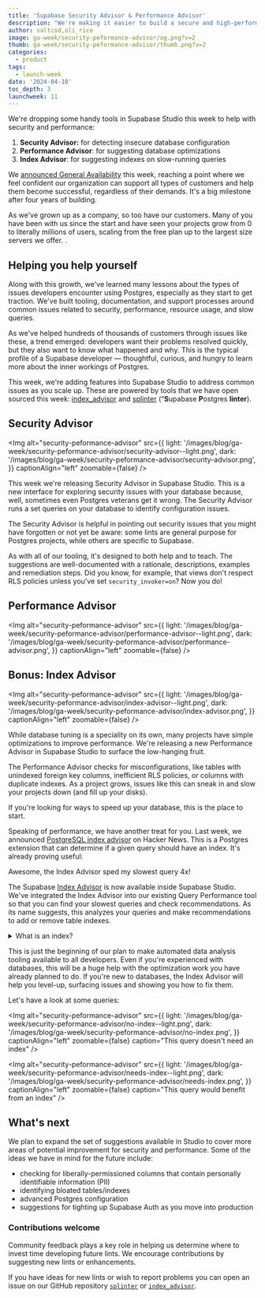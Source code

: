 ```yaml
---
title: 'Supabase Security Advisor & Performance Advisor'
description: "We're making it easier to build a secure and high-performing application."
author: saltcod,oli_rice
image: ga-week/security-peformance-advisor/og.png?v=2
thumb: ga-week/security-peformance-advisor/thumb.png?v=2
categories:
  - product
tags:
  - launch-week
date: '2024-04-18'
toc_depth: 3
launchweek: 11
---
```


We're dropping some handy tools in Supabase Studio this week to help with security and performance:

1. **Security Advisor:** for detecting insecure database configuration
2. **Performance Advisor**: for suggesting database optimizations
3. **Index Advisor**: for suggesting indexes on slow-running queries

We [announced General Availability](/ga) this week, reaching a point where we feel confident our organization can support all types of customers and help them become successful, regardless of their demands. It's a big milestone after four years of building.

As we've grown up as a company, so too have our customers. Many of you have been with us since the start and have seen your projects grow from 0 to literally millions of users, scaling from the free plan up to the largest size servers we offer. .

## Helping you help yourself

Along with this growth, we've learned many lessons about the types of issues developers encounter using Postgres, especially as they start to get traction. We've built tooling, documentation, and support processes around common issues related to security, performance, resource usage, and slow queries.

As we've helped hundreds of thousands of customers through issues like these, a trend emerged: developers want their problems resolved quickly, but they also want to know what happened and why. This is the typical profile of a Supabase developer — thoughtful, curious, and hungry to learn more about the inner workings of Postgres.

This week, we're adding features into Supabase Studio to address common issues as you scale up. These are powered by tools that we have open sourced this week: [index_advisor](https://github.com/supabase/index_advisor) and [splinter](https://github.com/supabase/splinter) (“**S**upabase **P**ostgres **linter**).

## Security Advisor

<Img
  alt="security-peformance-advisor"
  src={{
    light: '/images/blog/ga-week/security-peformance-advisor/security-advisor--light.png',
    dark: '/images/blog/ga-week/security-peformance-advisor/security-advisor.png',
  }}
  captionAlign="left"
  zoomable={false}
/>

This week we're releasing Security Advisor in Supabase Studio. This is a new interface for exploring security issues with your database because, well, sometimes even Postgres veterans get it wrong. The Security Advisor runs a set queries on your database to identify configuration issues.

The Security Advisor is helpful in pointing out security issues that you might have forgotten or not yet be aware: some lints are general purpose for Postgres projects, while others are specific to Supabase.

As with all of our tooling, it's designed to both help and to teach. The suggestions are well-documented with a rationale, descriptions, examples and remediation steps. Did you know, for example, that views don't respect RLS policies unless you've set `security_invoker=on`? Now you do!

## Performance Advisor

<Img
  alt="security-peformance-advisor"
  src={{
    light: '/images/blog/ga-week/security-peformance-advisor/performance-advisor--light.png',
    dark: '/images/blog/ga-week/security-peformance-advisor/performance-advisor.png',
  }}
  captionAlign="left"
  zoomable={false}
/>

## Bonus: Index Advisor

<Img
  alt="security-peformance-advisor"
  src={{
    light: '/images/blog/ga-week/security-peformance-advisor/index-advisor--light.png',
    dark: '/images/blog/ga-week/security-peformance-advisor/index-advisor.png',
  }}
  captionAlign="left"
  zoomable={false}
/>

While database tuning is a speciality on its own, many projects have simple optimizations to improve performance. We're releasing a new Performance Advisor in Supabase Studio to surface the low-hanging fruit.

The Performance Advisor checks for misconfigurations, like tables with unindexed foreign key columns, inefficient RLS policies, or columns with duplicate indexes. As a project grows, issues like this can sneak in and slow your projects down (and fill up your disks).

If you're looking for ways to speed up your database, this is the place to start.

Speaking of performance, we have another treat for you. Last week, we announced [PostgreSQL index advisor](https://news.ycombinator.com/item?id=40028111) on Hacker News. This is a Postgres extension that can determine if a given query should have an index. It's already proving useful:

<Quote img="yc.png" caption="noob-4-life on Hacker News">
  Awesome, the Index Advisor sped my slowest query 4x!
</Quote>

The Supabase [Index Advisor](https://github.com/supabase/index_advisor) is now available inside Supabase Studio. We've integrated the Index Advisor into our existing Query Performance tool so that you can find your slowest queries and check recommendations. As its name suggests, this analyzes your queries and make recommendations to add or remove table indexes.

<details>
  <summary>What is an index?</summary>
  Not sure what an index is? Imagine having to look up a person's name in a phonebook where the entries
  are not alphabetical. This is what your database tables look like by default. Finding a number from
  a randomly sorted list of records would take a long time. When you add an index, the database stores
  the sorted values, allowing it to quickly locate a row without having to search through every record
  sequentially.
</details>

This is just the beginning of our plan to make automated data analysis tooling available to all developers. Even if you're experienced with databases, this will be a huge help with the optimization work you have already planned to do. If you're new to databases, the Index Advisor will help you level-up, surfacing issues and showing you how to fix them.

Let's have a look at some queries:

<Img
  alt="security-peformance-advisor"
  src={{
    light: '/images/blog/ga-week/security-peformance-advisor/no-index--light.png',
    dark: '/images/blog/ga-week/security-peformance-advisor/no-index.png',
  }}
  captionAlign="left"
  zoomable={false}
  caption="This query doesn't need an index"
/>

<Img
  alt="security-peformance-advisor"
  src={{
    light: '/images/blog/ga-week/security-peformance-advisor/needs-index--light.png',
    dark: '/images/blog/ga-week/security-peformance-advisor/needs-index.png',
  }}
  captionAlign="left"
  zoomable={false}
  caption="This query would benefit from an index"
/>

## What's next

We plan to expand the set of suggestions available in Studio to cover more areas of potential improvement for security and performance. Some of the ideas we have in mind for the future include:

- checking for liberally-permissioned columns that contain personally identifiable information (PII)
- identifying bloated tables/indexes
- advanced Postgres configuration
- suggestions for tighting up Supabase Auth as you move into production

### Contributions welcome

Community feedback plays a key role in helping us determine where to invest time developing future lints. We encourage contributions by suggesting new lints or enhancements.

If you have ideas for new lints or wish to report problems you can open an issue on our GitHub repository [`splinter`](https://github.com/supabase/splinter) or [`index_advisor`](https://github.com/supabase/index_advisor).
